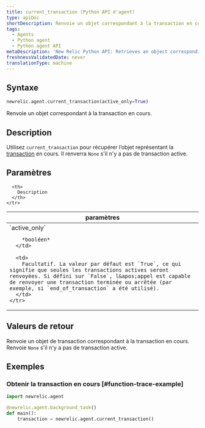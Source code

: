 ```yaml
---
title: current_transaction (Python API d'agent)
type: apiDoc
shortDescription: Renvoie un objet correspondant à la transaction en cours.
tags:
  - Agents
  - Python agent
  - Python agent API
metaDescription: 'New Relic Python API: Retrieves an object corresponding to the current transaction, which is used by some other calls.'
freshnessValidatedDate: never
translationType: machine
---
```


## Syntaxe

```py
newrelic.agent.current_transaction(active_only=True)
```

Renvoie un objet correspondant à la transaction en cours.

## Description

Utilisez `current_transaction` pour récupérer l’objet représentant la [transaction](/docs/accounts-partnerships/education/getting-started-new-relic/glossary#transaction) en cours. Il renverra `None` s&apos;il n&apos;y a pas de transaction active.

## Paramètres

<table>
  <thead>
    <tr>
      <th width="25%">
        paramètres
      </th>

      <th>
        Description
      </th>
    </tr>
  </thead>

  <tbody>
    <tr>
      <td>
        `active_only`

        *booléen*
      </td>

      <td>
        Facultatif. La valeur par défaut est `True`, ce qui signifie que seules les transactions actives seront renvoyées. Si défini sur `False`, l&apos;appel est capable de renvoyer une transaction terminée ou arrêtée (par exemple, si `end_of_transaction` a été utilisé).
      </td>
    </tr>
  </tbody>
</table>

## Valeurs de retour

Renvoie un objet de transaction correspondant à la transaction en cours. Renvoie `None` s&apos;il n&apos;y a pas de transaction active.

## Exemples

### Obtenir la transaction en cours [#function-trace-example]

```py
import newrelic.agent

@newrelic.agent.background_task()
def main():
    transaction = newrelic.agent.current_transaction()
```